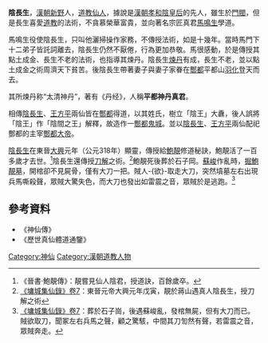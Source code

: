 '''陰長生'''，[[漢朝|漢朝]][[新野|新野]]人，[[道教|道教]][[仙人|仙人]]，據說是[[漢朝|漢朝]][[孝和陰皇后|孝和陰皇后]]的先人，雖生於[[門閥|門閥]]，但是長生喜愛[[道教|道教]]的法術，不貪慕榮華富貴，並向著名宗匠真君[[馬鳴生|馬鳴生]]學道。

馬鳴生役使陰長生，只叫他灑掃操作家務，不傳授法術，如是十幾年。當時馬門下十二弟子皆託詞離去，陰長生仍然不厭倦，行為更加恭敬。馬很感動，於是傳授其點土成金、長生不老的法術，也指導其煉丹。陰長生[[煉丹|煉丹]]有成，長生不老，並以點土成金之術周濟天下貧苦。後陰長生帶著妻子與妻子家眷在[[酆都|酆都]]平都山[[羽化|羽化]]登天而去。

其所煉丹称“太清神丹”，著有《丹经》，人稱'''平都神丹真君'''。

相傳[[陰長生|陰長生]]、[[王方平|王方平]]兩仙皆在[[酆都|酆都]]得道，以其姓氏，樹立「陰王」大纛，後人誤將「陰王」作「陰間之王」解釋，故造作一[[酆都鬼城|酆都鬼城]]。並以[[陰長生|陰長生]]、[[王方平|王方平]]兩仙配祀酆都的主宰[[酆都大帝|酆都大帝]]。

[[陰長生|陰長生]]在東晉[[大興_(東晉)|大興]]元年（公元318年）顯靈，傳授給[[鮑靚|鮑靚]]修道秘訣，鮑靚活了一百多歲才去世。<ref>《晉書‧鮑靚傳》：靚嘗見仙人陰君，授道訣，百餘歲卒。</ref>陰長生還傳授[[兵解|刀解]]之術。<ref>[[:s:墉城集仙錄/卷07#鮑姑|《墉城集仙錄》卷7]]：東晉元帝大興元年戊寅，靚於蔣山遇真人陰長生，授刀解之術</ref>鮑靚死後葬於石子岡。[[蘇峻|蘇峻]]作亂時，[[盜墓|掘鮑靚墓]]，開棺卻不見屍骨，僅有大刀一把。賊人-{欲}-取走大刀，突然墳墓左右出現兵馬嘶殺聲，眾賊大驚失色，而大刀也發出如雷震之音，眾賊於是逃跑。<ref>[[:s:墉城集仙錄/卷07#鮑姑|《墉城集仙錄》卷7]]：葬於石子崗，後遇蘇峻亂，發棺無屍，但有大刀而已。賊欲取刀，聞冢左右兵馬之聲，顧之驚駭，中間其刀訇然有聲，若雷震之音，眾賊奔走。</ref>

== 參考資料 ==
*《神仙傳》
*《歷世真仙體道通鑒》

[[Category:神仙|Category:神仙]]
[[Category:漢朝道教人物|Category:漢朝道教人物]]